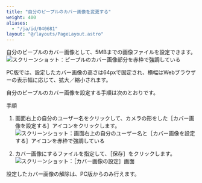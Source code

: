 ```yaml
---
title: "自分のピープルのカバー画像を変更する"
weight: 400
aliases:
  - "/ja/id/040681"
layout: "@/layouts/PageLayout.astro"
---
```




自分のピープルのカバー画像として、5MBまでの画像ファイルを設定できます。  
<Img src="/k/kintone/img-ja/people_cover_01.png" alt="スクリーンショット：ピープルのカバー画像部分を赤枠で強調している" />

PC版では、設定したカバー画像の高さは64pxで固定され、横幅はWebブラウザーの表示幅に応じて、拡大／縮小されます。

自分のピープルのカバー画像を設定する手順は次のとおりです。

<Heading id="people_people_cover_01">手順</Heading>

1. 画面右上の自分のユーザー名をクリックして、カメラの形をした<Wovn>［カバー画像を設定する］</Wovn>アイコンをクリックします。  
   <Img src="/k/kintone/img-ja/people_cover_02.png" alt="スクリーンショット：画面右上の自分のユーザー名と［カバー画像を設定する］アイコンを赤枠で強調している" />

1. カバー画像にするファイルを指定して、<Wovn>［保存］</Wovn>をクリックします。  
   <Img src="/k/kintone/img-ja/people_cover_03.png" alt="スクリーンショット：［カバー画像の設定］画面" />

<Note>

設定したカバー画像の解除は、PC版からのみ行えます。

</Note>
